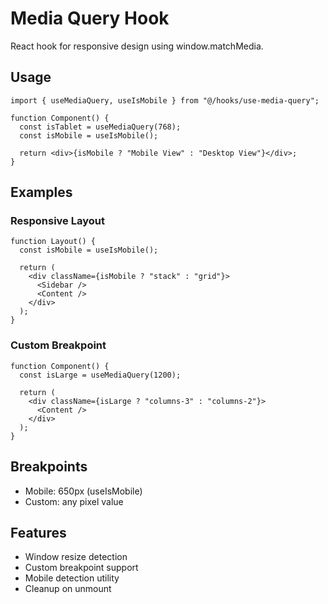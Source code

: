 # Media Query Hook

React hook for responsive design using window.matchMedia.

## Usage

```tsx
import { useMediaQuery, useIsMobile } from "@/hooks/use-media-query";

function Component() {
  const isTablet = useMediaQuery(768);
  const isMobile = useIsMobile();

  return <div>{isMobile ? "Mobile View" : "Desktop View"}</div>;
}
```

## Examples

### Responsive Layout

```tsx
function Layout() {
  const isMobile = useIsMobile();

  return (
    <div className={isMobile ? "stack" : "grid"}>
      <Sidebar />
      <Content />
    </div>
  );
}
```

### Custom Breakpoint

```tsx
function Component() {
  const isLarge = useMediaQuery(1200);

  return (
    <div className={isLarge ? "columns-3" : "columns-2"}>
      <Content />
    </div>
  );
}
```

## Breakpoints

- Mobile: 650px (useIsMobile)
- Custom: any pixel value

## Features

- Window resize detection
- Custom breakpoint support
- Mobile detection utility
- Cleanup on unmount
